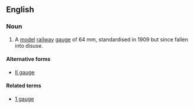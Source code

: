 ==English==
===Noun===
{{wikipedia}}
{{en-noun|sg=[[2]] [[gauge]]|-}}
#A [[model]] [[railway]] [[gauge]] of 64 mm, standardised in 1909 but since fallen into disuse. 

====Alternative forms====
*[[II gauge]]

====Related terms====
*[[1 gauge]]